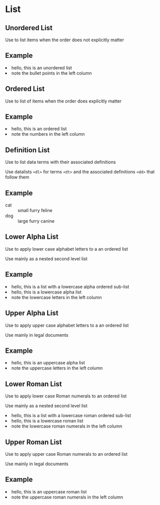 

<Meta title="Components/List/Types" component={List} />

# List

## Unordered List

Use to list items when the order does not explicitly matter

## Example

<Canvas>
  <List type="ul">
    <li>hello, this is an unordered list</li>
    <li>note the bullet points in the left column</li>
  </List>
</Canvas>

## Ordered List

Use to list of items when the order does explicitly matter

## Example

<Canvas>
  <List type="ol">
    <li>hello, this is an ordered list</li>
    <li>note the numbers in the left column</li>
  </List>
</Canvas>

## Definition List

Use to list data terms with their associated definitions

Use datalists `<dl>` for terms `<dt>` and the associated definitions `<dd>` that follow them

## Example

<Canvas>
  <List type="dl">
    <dt>cat</dt>
    <dd>small furry feline</dd>
    <dt>dog</dt>
    <dd>large furry canine</dd>
  </List>
</Canvas>

## Lower Alpha List

Use to apply lower case alphabet letters to a an ordered list

Use mainly as a nested second level list

## Example

<Canvas>
  <List>
    <li>hello, this is a list with a lowercase alpha ordered sub-list</li>
    <List type="alpha">
      <li>hello, this is a lowercase alpha list</li>
      <li>note the lowercase letters in the left column</li>
    </List>
  </List>
</Canvas>

## Upper Alpha List

Use to apply upper case alphabet letters to a an ordered list

Use mainly in legal documents

## Example

<Canvas>
  <List type="alpha" upper>
    <li>hello, this is an uppercase alpha list</li>
    <li>note the uppercase letters in the left column</li>
  </List>
</Canvas>

## Lower Roman List

Use to apply lower case Roman numerals to an ordered list

Use mainly as a nested second level list

<Canvas>
  <List>
    <li>hello, this is a list with a lowercase roman ordered sub-list</li>
    <List type="roman">
      <li>hello, this is a lowercase roman list</li>
      <li>note the lowercase roman numerals in the left column</li>
    </List>
  </List>
</Canvas>

## Upper Roman List

Use to apply upper case Roman numerals to an ordered list

Use mainly in legal documents

## Example

<Canvas>
  <List type="roman" upper>
    <li>hello, this is an uppercase roman list</li>
    <li>note the uppercase roman numerals in the left column</li>
  </List>
</Canvas>
